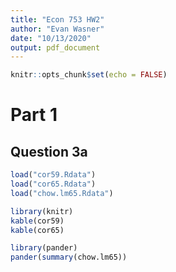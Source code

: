 ```yaml
---
title: "Econ 753 HW2"
author: "Evan Wasner"
date: "10/13/2020"
output: pdf_document
---
```


```r
knitr::opts_chunk$set(echo = FALSE)
```

# Part 1

## Question 3a

``` r
load("cor59.Rdata")
load("cor65.Rdata")
load("chow.lm65.Rdata")
```

```r
library(knitr)
kable(cor59)
kable(cor65)
```

```r
library(pander)
pander(summary(chow.lm65))
```